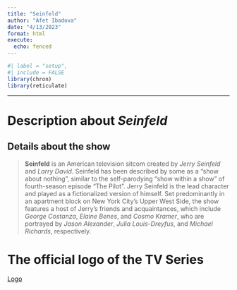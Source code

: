 ```yaml
---
title: "Seinfeld"
author: "Afet Ibadova"
date: "4/13/2023"
format: html
execute:
  echo: fenced
---
```


```r
#| label = "setup",
#| include = FALSE
library(chron)
library(reticulate)
```

------------------------------------------------------------------------

# Description about *Seinfeld*

## Details about the show

> **Seinfeld** is an American television sitcom created by *Jerry Seinfeld* and *Larry David*. Seinfeld has been described by some as a "show about nothing", similar to the self-parodying "show within a show" of fourth-season episode "The Pilot". Jerry Seinfeld is the lead character and played as a fictionalized version of himself. Set predominantly in an apartment block on New York City's Upper West Side, the show features a host of Jerry's friends and acquaintances, which include *George Costanza*, *Elaine Benes*, and *Cosmo Kramer*, who are portrayed by *Jason Alexander*, *Julia Louis-Dreyfus*, and *Michael Richards*, respectively.

# The official logo of the TV Series

| [Logo](https://upload.wikimedia.org/wikipedia/commons/thumb/7/78/Seinfeld_logo.svg/345px-Seinfeld_logo.svg.png)
